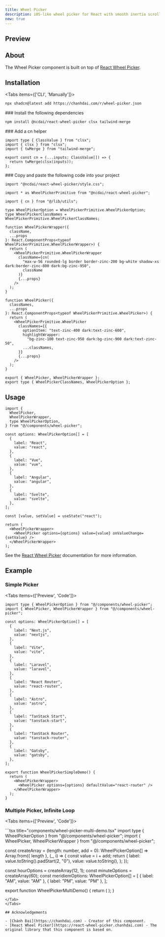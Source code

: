 ```yaml
---
title: Wheel Picker
description: iOS-like wheel picker for React with smooth inertia scrolling and infinite loop support.
new: true
---
```



## Preview

<PreviewContainer>
  <WheelPickerSimpleDemo />
</PreviewContainer>

## About

The Wheel Picker component is built on top of [React Wheel Picker](https://react-wheel-picker.chanhdai.com).

## Installation

<Tabs items={['CLI', 'Manually']}>

<Tab value="CLI">

```bash title="NPM"
npx shadcn@latest add https://chanhdai.com/r/wheel-picker.json
```

</Tab>

<Tab value="Manually">

<Steps>

<Step>
### Install the following dependencies

```bash title="NPM"
npm install @ncdai/react-wheel-picker clsx tailwind-merge
```

</Step>

<Step>
### Add a cn helper

```tsx title="lib/utils.ts"
import type { ClassValue } from "clsx";
import { clsx } from "clsx";
import { twMerge } from "tailwind-merge";

export const cn = (...inputs: ClassValue[]) => {
  return twMerge(clsx(inputs));
};
```

</Step>

<Step>
### Copy and paste the following code into your project

```tsx title="components/wheel-picker.tsx"
import "@ncdai/react-wheel-picker/style.css";

import * as WheelPickerPrimitive from "@ncdai/react-wheel-picker";

import { cn } from "@/lib/utils";

type WheelPickerOption = WheelPickerPrimitive.WheelPickerOption;
type WheelPickerClassNames = WheelPickerPrimitive.WheelPickerClassNames;

function WheelPickerWrapper({
  className,
  ...props
}: React.ComponentProps<typeof WheelPickerPrimitive.WheelPickerWrapper>) {
  return (
    <WheelPickerPrimitive.WheelPickerWrapper
      className={cn(
        "max-w-56 rounded-lg border border-zinc-200 bg-white shadow-xs dark:border-zinc-800 dark:bg-zinc-950",
        className
      )}
      {...props}
    />
  );
}

function WheelPicker({
  classNames,
  ...props
}: React.ComponentProps<typeof WheelPickerPrimitive.WheelPicker>) {
  return (
    <WheelPickerPrimitive.WheelPicker
      classNames={{
        optionItem: "text-zinc-400 dark:text-zinc-600",
        highlightWrapper:
          "bg-zinc-100 text-zinc-950 dark:bg-zinc-900 dark:text-zinc-50",
        ...classNames,
      }}
      {...props}
    />
  );
}

export { WheelPicker, WheelPickerWrapper };
export type { WheelPickerClassNames, WheelPickerOption };
```

</Step>

</Steps>

</Tab>

</Tabs>

## Usage

```tsx
import {
  WheelPicker,
  WheelPickerWrapper,
  type WheelPickerOption,
} from "@/components/wheel-picker";
```

```tsx
const options: WheelPickerOption[] = [
  {
    label: "React",
    value: "react",
  },
  {
    label: "Vue",
    value: "vue",
  },
  {
    label: "Angular",
    value: "angular",
  },
  {
    label: "Svelte",
    value: "svelte",
  },
];

const [value, setValue] = useState("react");

return (
  <WheelPickerWrapper>
    <WheelPicker options={options} value={value} onValueChange={setValue} />
  </WheelPickerWrapper>
);
```

See the [React Wheel Picker](https://github.com/ncdai/react-wheel-picker?tab=readme-ov-file#usage) documentation for more information.

## Example

### Simple Picker

<Tabs items={['Preview', 'Code']}>

<Tab value="Preview">
  <PreviewContainer>
    <WheelPickerSimpleDemo />
  </PreviewContainer>
</Tab>

<Tab value="Code">

```tsx title="components/wheel-picker-simple-demo.tsx"
import type { WheelPickerOption } from "@/components/wheel-picker";
import { WheelPicker, WheelPickerWrapper } from "@/components/wheel-picker";

const options: WheelPickerOption[] = [
  {
    label: "Next.js",
    value: "nextjs",
  },
  {
    label: "Vite",
    value: "vite",
  },
  {
    label: "Laravel",
    value: "laravel",
  },
  {
    label: "React Router",
    value: "react-router",
  },
  {
    label: "Astro",
    value: "astro",
  },
  {
    label: "TanStack Start",
    value: "tanstack-start",
  },
  {
    label: "TanStack Router",
    value: "tanstack-router",
  },
  {
    label: "Gatsby",
    value: "gatsby",
  },
];

export function WheelPickerSimpleDemo() {
  return (
    <WheelPickerWrapper>
      <WheelPicker options={options} defaultValue="react-router" />
    </WheelPickerWrapper>
  );
}
```

</Tab>
</Tabs>

### Multiple Picker, Infinite Loop

<Tabs items={['Preview', 'Code']}>

<Tab value="Preview">
  <PreviewContainer>
    <WheelPickerMultiDemo />
  </PreviewContainer>
</Tab>

<Tab value="Code">
```tsx title="components/wheel-picker-multi-demo.tsx"
import type { WheelPickerOption } from "@/components/wheel-picker";
import { WheelPicker, WheelPickerWrapper } from "@/components/wheel-picker";

const createArray = (length: number, add = 0): WheelPickerOption[] =>
Array.from({ length }, (\_, i) => {
const value = i + add;
return {
label: value.toString().padStart(2, "0"),
value: value.toString(),
};
});

const hourOptions = createArray(12, 1);
const minuteOptions = createArray(60);
const meridiemOptions: WheelPickerOption[] = [
{ label: "AM", value: "AM" },
{ label: "PM", value: "PM" },
];

export function WheelPickerMultiDemo() {
  return (
    <WheelPickerWrapper>
      <WheelPicker options={hourOptions} infinite />
      <WheelPicker options={minuteOptions} infinite />
      <WheelPicker options={meridiemOptions} />
    </WheelPickerWrapper>
  );
}
```
</Tab>
</Tabs>

## Acknowledgements

- [Chánh Đại](https://chanhdai.com) - Creator of this component.
- [React Wheel Picker](https://react-wheel-picker.chanhdai.com) - The original library that this component is based on.
